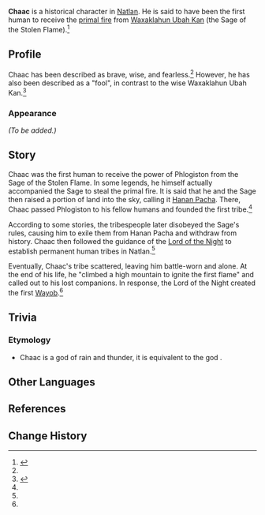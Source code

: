 {{Character Infobox
|type             = Mentioned
|image            = 
|caption          = 
|title            = 
|realname         = <!-- Optional, if different from in-game name -->
|deceased         = Past
|region           = Natlan
|affiliation      = 
|ancestry         = <!-- Clan/family -->
|child            = 
|relative         = 
}}
'''Chaac''' is a historical character in [[Natlan]]. He is said to have been the first human to receive the [[Phlogiston|primal fire]] from [[Waxaklahun Ubah Kan]] (the Sage of the Stolen Flame).<ref name="MNR">{{Ref/Arti|Myths of the Night Realm}}</ref>

==Profile==
Chaac has been described as brave, wise, and fearless.<ref name="MNR"/> However, he has also been described as a "fool", in contrast to the wise Waxaklahun Ubah Kan.<ref name="RHP">{{Ref/Book|Records of Hanan Pacha}}</ref>

===Appearance===
''(To be added.)''

==Story==
Chaac was the first human to receive the power of Phlogiston from the Sage of the Stolen Flame. In some legends, he himself actually accompanied the Sage to steal the primal fire. It is said that he and the Sage then raised a portion of land into the sky, calling it [[The Upper Sanctum|Hanan Pacha]]. There, Chaac passed Phlogiston to his fellow humans and founded the first tribe.<ref name="RHP"/> 

According to some stories, the tribespeople later disobeyed the Sage's rules, causing him to exile them from Hanan Pacha and withdraw from history. Chaac then followed the guidance of the [[Yohualtecuhtin, Lord of the Night|Lord of the Night]] to establish permanent human tribes in Natlan.<ref name="RHP"/>

Eventually, Chaac's tribe scattered, leaving him battle-worn and alone. At the end of his life, he "climbed a high mountain to ignite the first flame" and called out to his lost companions. In response, the Lord of the Night created the first [[Wayob]].<ref name="MNR"/>
<!--
==Trivia==
===Etymology===
-->
==Trivia==
===Etymology===
* Chaac is a {{w|Mayan civilization|Maya}} god of rain and thunder, it is equivalent to the {{w|Aztecs|Aztec}} god {{w|Tláloc}}.
==Other Languages==
{{Other Languages|default_hidden=1
|en      = Chaac
|zhs     = 察阿克
|zhs_rm  = Chá'ākè
|zht     = 察阿克
|zht_rm  = Chá'ākè
|ja      = チャアク
|ko      = 차악
|es      = Chaac
|fr      = Chaac
|ru      = Чаак
|th      = Chaac
|vi      = Chaac
|de      = Chaac
|id      = Chaac
|pt      = Chaac
|tr      = Chaac
|it      = Chaac
}}

==References==
{{Reflist}}

==Change History==
{{Change History|introduced=5.0}}